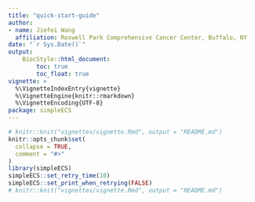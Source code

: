 ```yaml
---
title: "quick-start-guide"
author: 
- name: Jiefei Wang
  affiliation: Roswell Park Comprehensive Cancer Center, Buffalo, NY
date: "`r Sys.Date()`"
output:
    BiocStyle::html_document:
        toc: true
        toc_float: true
vignette: >
  %\VignetteIndexEntry{vignette}
  %\VignetteEngine{knitr::rmarkdown}
  %\VignetteEncoding{UTF-8}
package: simpleECS
---
```


```r
# knitr::knit("vignettes/vignette.Rmd", output = "README.md")
knitr::opts_chunk$set(
  collapse = TRUE,
  comment = "#>"
)
library(simpleECS)
simpleECS::set_retry_time(10)
simpleECS::set_print_when_retrying(FALSE)
# knitr::knit("vignettes/vignette.Rmd", output = "README.md")
```
